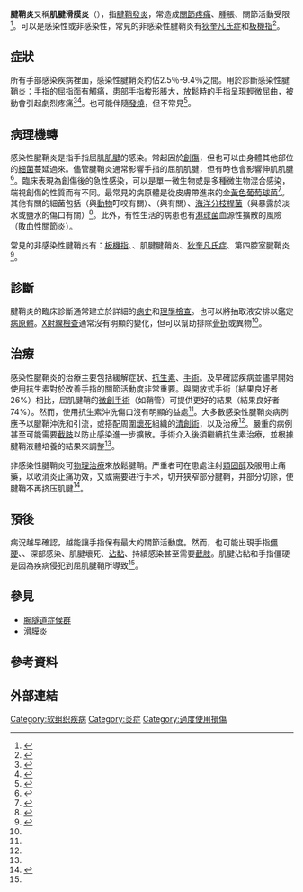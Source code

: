 {{Medical}}
{{Infobox medical condition
| name = {{PAGENAME}}
| synonym = 
| Image = Tenosynovitis-3.JPG
| image_size = 200px
| alt = 
| caption = 患有先天狹窄性腱鞘炎的大拇指
| pronounce = 
| specialty = <!-- from Wikidata, can be overwritten -->
| symptoms = 關節[[疼痛|疼痛]]、腫脹、關節活動受限
| onset = 
| duration = 
| causes = [[感染|感染]]、[[重複性勞損|重複性勞損]]<ref name="vanTulder2007">{{Cite journal|title=Repetitive strain injury|url=https://pubmed.ncbi.nlm.nih.gov/17531890/|last=van Tulder|first=Maurits|last2=Malmivaara|first2=Antti|date=2007-05-26|journal=Lancet (London, England)|issue=9575|doi=10.1016/S0140-6736(07)60820-4|volume=369|pages=1815–1822|issn=1474-547X|pmid=17531890|last3=Koes|first3=Bart}}</ref>
| risks = 
| diagnosis = [[病史|病史]]、[[理學檢查|理學檢查]]、{{Le|微生物培養|Microbiological culture}}
| differential = 
| prevention = 
| treatment = [[藥物|藥物]]、鞘管{{Le|沖洗治療|Therapeutic irrigation}}、[[清創術|清創術]]、[[物理治療|物理治療]]
| medication = [[抗生素|抗生素]]、止痛藥、[[類固醇|類固醇]]
| frequency = 
| deaths = 
}}
'''腱鞘炎'''又稱'''肌腱滑膜炎'''（{{lang-en|Tenosynovitis}}），指[[腱鞘|腱鞘]][[發炎|發炎]]，常造成[[關節|關節]][[疼痛|疼痛]]、腫脹、關節活動受限<ref>{{Cite web|title=Tendon Sheath Inflammation (Tenosynovitis)|url=https://www.healthline.com/health/tenosynovitis|accessdate=2020-09-17|date=2017-12-18|work=Healthline|language=en|archive-date=2019-05-13|archive-url=https://web.archive.org/web/20190513105854/https://www.healthline.com/health/tenosynovitis|dead-url=no}}</ref>。可以是感染性或非感染性，常見的非感染性腱鞘炎有[[狄奎凡氏症|狄奎凡氏症]]和[[板機指|板機指]]<ref name="sexton">{{cite web|title=Infectious Tenosynovitis|url=https://www.uptodate.com/contents/infectious-tenosynovitis?source=history_widget|accessdate=2020-02-22|archiveurl=https://web.archive.org/web/20200215030713/https://www.uptodate.com/contents/infectious-tenosynovitis%3Fsource%3Dhistory_widget|archivedate=2020-02-15|dead-url=yes|last1=Sexton, MD|first1=Daniel|website=Uptodate}}</ref>。

== 症狀 ==
所有手部感染疾病裡面，感染性腱鞘炎約佔2.5％-9.4％之間。{{Le|卡納維爾基本徵象|Kanavel's cardinal signs}}用於診斷感染性腱鞘炎：手指的屈指面有觸痛，患部手指梭形脹大，放鬆時的手指呈現輕微屈曲，被動{{Le|伸展|Anatomical_terms_of_motion#Flexion_and_extension}}會引起劇烈疼痛<ref name="Giladi 2016">{{Cite journal|title=A systematic review of the management of acute pyogenic flexor tenosynovitis|url=https://pubmed.ncbi.nlm.nih.gov/25670687/|last=Giladi|first=A. M.|last2=Malay|first2=S.|date=2015-09|journal=The Journal of Hand Surgery, European Volume|issue=7|doi=10.1177/1753193415570248|volume=40|pages=720–728|issn=2043-6289|pmc=4804717|pmid=25670687|last3=Chung|first3=K. C.}}</ref><ref name="Pang 2007">{{Cite journal|title=Factors affecting the prognosis of pyogenic flexor tenosynovitis|url=https://pubmed.ncbi.nlm.nih.gov/17671013/|last=Pang|first=Hee-Nee|last2=Teoh|first2=Lam-Chuan|date=2007-08|journal=The Journal of Bone and Joint Surgery. American Volume|issue=8|doi=10.2106/JBJS.F.01356|volume=89|pages=1742–1748|issn=0021-9355|pmid=17671013|last3=Yam|first3=Andrew K. T.|last4=Lee|first4=Jonathan Yi-Liang|last5=Puhaindran|first5=Mark E.|last6=Tan|first6=Agnes Beng-Hoi}}</ref>。也可能伴隨[[發燒|發燒]]，但不常見<ref>{{Cite journal|title=Pyogenic flexor tenosynovitis: one year's experience at a UK hand unit and a review of the current literature|url=https://pubmed.ncbi.nlm.nih.gov/22745083/|last=Nikkhah|first=Dariush|last2=Rodrigues|first2=Jeremy|date=2012|journal=Hand Surgery: An International Journal Devoted to Hand and Upper Limb Surgery and Related Research: Journal of the Asia-Pacific Federation of Societies for Surgery of the Hand|issue=2|doi=10.1142/S0218810412500190|volume=17|pages=199–203|issn=1793-6535|pmid=22745083|last3=Osman|first3=Khabab|last4=Dejager|first4=Lodewikus}}</ref>。

==病理機轉==
感染性腱鞘炎是指手指屈肌[[肌腱|肌腱]]{{Le|滑膜鞘|Synovial sheath}}的感染。常起因於[[創傷|創傷]]，但也可以由身體其他部位的[[細菌|細菌]]蔓延過來。儘管腱鞘炎通常影響手指的屈肌肌腱，但有時也會影響伸肌肌腱<ref name="small">{{Cite journal|title=Suppurative tenosynovitis and septic bursitis|url=https://pubmed.ncbi.nlm.nih.gov/16297744/|last=Small|first=Lorne N.|last2=Ross|first2=John J.|date=2005-12|journal=Infectious Disease Clinics of North America|issue=4|doi=10.1016/j.idc.2005.08.002|volume=19|pages=991–1005, xi|issn=0891-5520|pmid=16297744}}</ref>。臨床表現為創傷後的急性感染，可以是單一微生物或是多種微生物混合感染，端視創傷的性質而有不同。最常見的病原體是從皮膚帶進來的[[金黃色葡萄球菌|金黃色葡萄球菌]]<ref>{{Cite web|title=Suppurative Tenosynovitis|url=https://fpnotebook.com/Ortho/ID/SprtvTnsynvts.htm|accessdate=2020-09-17|work=fpnotebook.com}}</ref>。其他有關的細菌包括{{Le|敗血性巴氏桿菌|Pasteurella multocida}}（與[[動物|動物]]叮咬有關）、{{Le|艾肯菌|Eikenella corrodens}}（與{{Le|靜脈用藥|Drug injection}}有關）、[[海洋分枝桿菌|海洋分枝桿菌]]（與暴露於淡水或鹽水的傷口有關）<ref>{{Cite journal|title=Hand infections in the trauma patient|url=https://pubmed.ncbi.nlm.nih.gov/10361644/|last=Tsai|first=E.|last2=Failla|first2=J. M.|date=1999-05|journal=Hand Clinics|issue=2|volume=15|pages=373–386|issn=0749-0712|pmid=10361644}}</ref>。此外，有性生活的病患也有[[淋球菌|淋球菌]]血源性擴散的風險（[[敗血性關節炎|敗血性關節炎]]）。

常見的非感染性腱鞘炎有：[[板機指|板機指]]、{{Le|交叉症候群|Intersection syndrome}}、{{Le|伸拇長肌|Extensor pollicis longus muscle}}肌腱腱鞘炎、[[狄奎凡氏症|狄奎凡氏症]]、第四腔室腱鞘炎<ref>{{Cite journal|title=Tenosynovitis of the Hand and Wrist: A Critical Analysis Review|url=https://pubmed.ncbi.nlm.nih.gov/27500430/|last=Blood|first=Travis D.|last2=Morrell|first2=Nathan T.|date=2016-03-29|journal=JBJS reviews|issue=3|doi=10.2106/JBJS.RVW.O.00061|volume=4|issn=2329-9185|pmid=27500430|last3=Weiss|first3=Arnold-Peter C.}}</ref>。

==診斷==
腱鞘炎的臨床診斷通常建立於詳細的[[病史|病史]]和[[理學檢查|理學檢查]]。也可以將抽取液安排{{Le|微生物培養|Microbiological culture}}以鑑定[[病原體|病原體]]。[[醫學影像#X射線|X射線檢查]]通常沒有明顯的變化，但可以幫助排除[[骨折|骨折]]或異物<ref name="sexton" />。

==治療==
感染性腱鞘炎的治療主要包括緩解症狀、[[抗生素|抗生素]]、[[手術|手術]]。及早確認疾病並儘早開始使用抗生素對於改善手指的關節活動度非常重要。與開放式手術（結果良好者26%）相比，屈肌腱鞘的[[微創手術|微創手術]]（如鞘管{{Le|沖洗治療|Therapeutic irrigation}}）可提供更好的結果（結果良好者74%）。然而，使用抗生素沖洗傷口沒有明顯的益處<ref name="Giladi 2016"/>。大多數感染性腱鞘炎病例應予以腱鞘沖洗和引流，或搭配周圍[[壞死|壞死]]組織的[[清創術|清創術]]，以及{{le|廣效抗生素|Broad-spectrum antibiotic}}治療<ref name="small" />。嚴重的病例甚至可能需要[[截肢|截肢]]以防止感染進一步擴散。手術介入後須繼續抗生素治療，並根據腱鞘液體培養的結果來調整<ref name="small" />。

非感染性腱鞘炎可[[物理治療|物理治療]]來放鬆腱鞘。严重者可在患處注射[[類固醇|類固醇]]及服用止痛藥，以收消炎止痛功效，又或需要进行手术，切开狭窄部分腱鞘，并部分切除，使腱鞘不再挤压肌腱<ref>{{Cite web|title=De Quervain’s Tenosynovitis Surgery|url=https://www.sports-health.com/treatment/hand-and-wrist-injury-treatment/de-quervains-tenosynovitis-surgery|accessdate=2020-09-17|last=MD|first=Mike Starecki|work=Sports-health|language=en|archive-date=2020-02-15|archive-url=https://web.archive.org/web/20200215143154/https://www.sports-health.com/treatment/hand-and-wrist-injury-treatment/de-quervains-tenosynovitis-surgery|dead-url=no}}</ref>。

== 預後 ==
病況越早確認，越能讓手指保有最大的關節活動度。然而，也可能出現手指[[關節僵硬|僵硬]]、{{Le|鈕扣孔變形|Boutonniere deformity}}、深部感染、肌腱壞死、[[沾黏|沾黏]]、持續感染甚至需要[[截肢|截肢]]。肌腱沾黏和手指僵硬是因為疾病侵犯到屈肌腱鞘所導致<ref name="Giladi 2016" />。

==參見==
*[[腕隧道症候群|腕隧道症候群]]
*[[滑膜炎|滑膜炎]]

==參考資料==
{{reflist}}

==外部連結==
{{Medical condition classification and resources
| DiseasesDB = 31136 
| ICD10 = {{ICD10|M|65||m|65}} 
| ICD9 = {{ICD9|727.0}} 
| ICDO = 
| OMIM = 
| MedlinePlus = 001242
| eMedicineSubj = emerg 
| eMedicineTopic = 571 
| MeshID = D013717 
}}

{{軟組織疾病}}
{{發炎}}
{{Authority control}}
[[Category:软组织疾病|Category:软组织疾病]]
[[Category:炎症|Category:炎症]]
[[Category:過度使用損傷|Category:過度使用損傷]]